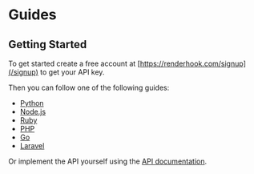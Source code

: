 # Guides

## Getting Started

To get started create a free account at [https://renderhook.com/signup](/signup) to get your API key.

Then you can follow one of the following guides:

- [Python](python.md)
- [Node.js](nodejs.md)
- [Ruby](ruby.md)
- [PHP](php.md)
- [Go](go.md)
- [Laravel](laravel.md)

Or implement the API yourself using the [API documentation](/docs/api.md).